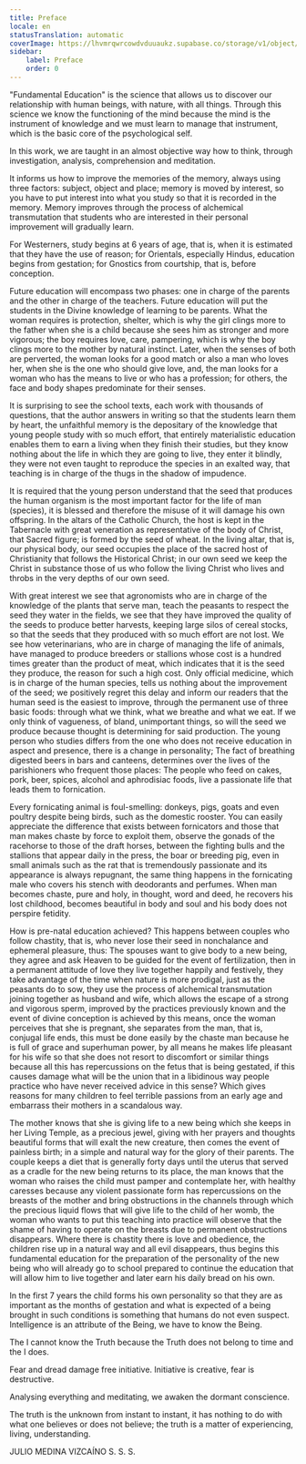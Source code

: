 ```yaml
---
title: Preface
locale: en
statusTranslation: automatic
coverImage: https://lhvmrqwrcowdvduuaukz.supabase.co/storage/v1/object/public/strapi-uploads/small_cover-educacion-fundamental.webp-2d51a7828a2b1309555be27f7e2a61a0.webp
sidebar:
    label: Preface
    order: 0
---
```

"Fundamental Education" is the science that allows us to discover our relationship with human beings, with nature, with all things. Through this science we know the functioning of the mind because the mind is the instrument of knowledge and we must learn to manage that instrument, which is the basic core of the psychological self.

In this work, we are taught in an almost objective way how to think, through investigation, analysis, comprehension and meditation.

It informs us how to improve the memories of the memory, always using three factors: subject, object and place; memory is moved by interest, so you have to put interest into what you study so that it is recorded in the memory. Memory improves through the process of alchemical transmutation that students who are interested in their personal improvement will gradually learn.

For Westerners, study begins at 6 years of age, that is, when it is estimated that they have the use of reason; for Orientals, especially Hindus, education begins from gestation; for Gnostics from courtship, that is, before conception.

Future education will encompass two phases: one in charge of the parents and the other in charge of the teachers. Future education will put the students in the Divine knowledge of learning to be parents. What the woman requires is protection, shelter, which is why the girl clings more to the father when she is a child because she sees him as stronger and more vigorous; the boy requires love, care, pampering, which is why the boy clings more to the mother by natural instinct. Later, when the senses of both are perverted, the woman looks for a good match or also a man who loves her, when she is the one who should give love, and, the man looks for a woman who has the means to live or who has a profession; for others, the face and body shapes predominate for their senses.

It is surprising to see the school texts, each work with thousands of questions, that the author answers in writing so that the students learn them by heart, the unfaithful memory is the depositary of the knowledge that young people study with so much effort, that entirely materialistic education enables them to earn a living when they finish their studies, but they know nothing about the life in which they are going to live, they enter it blindly, they were not even taught to reproduce the species in an exalted way, that teaching is in charge of the thugs in the shadow of impudence.

It is required that the young person understand that the seed that produces the human organism is the most important factor for the life of man (species), it is blessed and therefore the misuse of it will damage his own offspring. In the altars of the Catholic Church, the host is kept in the Tabernacle with great veneration as representative of the body of Christ, that Sacred figure; is formed by the seed of wheat. In the living altar, that is, our physical body, our seed occupies the place of the sacred host of Christianity that follows the Historical Christ; in our own seed we keep the Christ in substance those of us who follow the living Christ who lives and throbs in the very depths of our own seed.

With great interest we see that agronomists who are in charge of the knowledge of the plants that serve man, teach the peasants to respect the seed they water in the fields, we see that they have improved the quality of the seeds to produce better harvests, keeping large silos of cereal stocks, so that the seeds that they produced with so much effort are not lost. We see how veterinarians, who are in charge of managing the life of animals, have managed to produce breeders or stallions whose cost is a hundred times greater than the product of meat, which indicates that it is the seed they produce, the reason for such a high cost. Only official medicine, which is in charge of the human species, tells us nothing about the improvement of the seed; we positively regret this delay and inform our readers that the human seed is the easiest to improve, through the permanent use of three basic foods: through what we think, what we breathe and what we eat. If we only think of vagueness, of bland, unimportant things, so will the seed we produce because thought is determining for said production. The young person who studies differs from the one who does not receive education in aspect and presence, there is a change in personality; The fact of breathing digested beers in bars and canteens, determines over the lives of the parishioners who frequent those places: The people who feed on cakes, pork, beer, spices, alcohol and aphrodisiac foods, live a passionate life that leads them to fornication.

Every fornicating animal is foul-smelling: donkeys, pigs, goats and even poultry despite being birds, such as the domestic rooster. You can easily appreciate the difference that exists between fornicators and those that man makes chaste by force to exploit them, observe the gonads of the racehorse to those of the draft horses, between the fighting bulls and the stallions that appear daily in the press, the boar or breeding pig, even in small animals such as the rat that is tremendously passionate and its appearance is always repugnant, the same thing happens in the fornicating male who covers his stench with deodorants and perfumes. When man becomes chaste, pure and holy, in thought, word and deed, he recovers his lost childhood, becomes beautiful in body and soul and his body does not perspire fetidity.

How is pre-natal education achieved? This happens between couples who follow chastity, that is, who never lose their seed in nonchalance and ephemeral pleasure, thus: The spouses want to give body to a new being, they agree and ask Heaven to be guided for the event of fertilization, then in a permanent attitude of love they live together happily and festively, they take advantage of the time when nature is more prodigal, just as the peasants do to sow, they use the process of alchemical transmutation joining together as husband and wife, which allows the escape of a strong and vigorous sperm, improved by the practices previously known and the event of divine conception is achieved by this means, once the woman perceives that she is pregnant, she separates from the man, that is, conjugal life ends, this must be done easily by the chaste man because he is full of grace and superhuman power, by all means he makes life pleasant for his wife so that she does not resort to discomfort or similar things because all this has repercussions on the fetus that is being gestated, if this causes damage what will be the union that in a libidinous way people practice who have never received advice in this sense? Which gives reasons for many children to feel terrible passions from an early age and embarrass their mothers in a scandalous way.

The mother knows that she is giving life to a new being which she keeps in her Living Temple, as a precious jewel, giving with her prayers and thoughts beautiful forms that will exalt the new creature, then comes the event of painless birth; in a simple and natural way for the glory of their parents. The couple keeps a diet that is generally forty days until the uterus that served as a cradle for the new being returns to its place, the man knows that the woman who raises the child must pamper and contemplate her, with healthy caresses because any violent passionate form has repercussions on the breasts of the mother and bring obstructions in the channels through which the precious liquid flows that will give life to the child of her womb, the woman who wants to put this teaching into practice will observe that the shame of having to operate on the breasts due to permanent obstructions disappears. Where there is chastity there is love and obedience, the children rise up in a natural way and all evil disappears, thus begins this fundamental education for the preparation of the personality of the new being who will already go to school prepared to continue the education that will allow him to live together and later earn his daily bread on his own.

In the first 7 years the child forms his own personality so that they are as important as the months of gestation and what is expected of a being brought in such conditions is something that humans do not even suspect. Intelligence is an attribute of the Being, we have to know the Being.

The I cannot know the Truth because the Truth does not belong to time and the I does.

Fear and dread damage free initiative. Initiative is creative, fear is destructive.

Analysing everything and meditating, we awaken the dormant conscience.

The truth is the unknown from instant to instant, it has nothing to do with what one believes or does not believe; the truth is a matter of experiencing, living, understanding.

JULIO MEDINA VIZCAÍNO
S. S. S.

